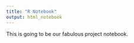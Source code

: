 ---
title: "R Notebook"
output: html_notebook
---

This is going to be our fabulous project notebook.

